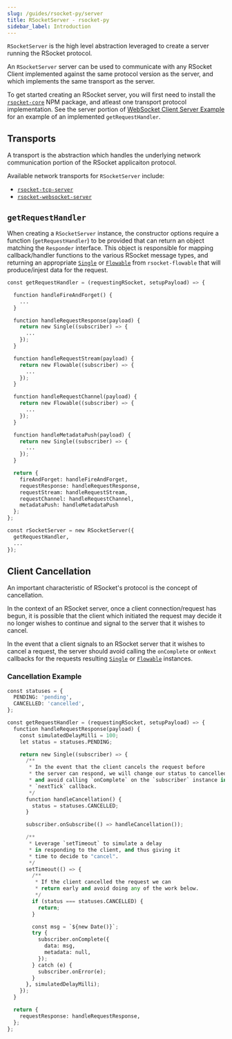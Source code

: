 ```yaml
---
slug: /guides/rsocket-py/server
title: RSocketServer - rsocket-py
sidebar_label: Introduction
---
```


`RSocketServer` is the high level abstraction leveraged to create a server running the RSocket protocol.

An `RSocketServer` server can be used to communicate with any RSocket Client implemented against the same protocol version as the server, and which implements the same transport as the server.

To get started creating an RSocket server, you will first need to install the [`rsocket-core`](https://www.npmjs.com/package/rsocket-core) NPM package, and atleast one transport protocol implementation. See the server portion of [WebSocket Client Server Example](/guides/rsocket-py#server-example) for an example of an implemented `getRequestHandler`.

## Transports

A transport is the abstraction which handles the underlying network communication portion of the RSocket applicaiton protocol.

Available network transports for `RSocketServer` include:

- [`rsocket-tcp-server`](./rsocket-tcp-server.mdx)
- [`rsocket-websocket-server`](./rsocket-websocket-server.mdx)

## `getRequestHandler`

When creating a `RSocketServer` instance, the constructor options require a function (`getRequestHandler`) to be provided that can return an object matching the `Responder` interface. This object is responsible for mapping callback/handler functions to the various RSocket message types, and returning an appropriate [`Single`](../rsocket-flowable/single.mdx) or [`Flowable`](../rsocket-flowable/flowable.mdx) from `rsocket-flowable` that will produce/injest data for the request.

```py
const getRequestHandler = (requestingRSocket, setupPayload) => {

  function handleFireAndForget() {
    ...
  }

  function handleRequestResponse(payload) {
    return new Single((subscriber) => {
      ...
    });
  }

  function handleRequestStream(payload) {
    return new Flowable((subscriber) => {
      ...
    });
  }

  function handleRequestChannel(payload) {
    return new Flowable((subscriber) => {
      ...
    });
  }

  function handleMetadataPush(payload) {
    return new Single((subscriber) => {
      ...
    });
  }

  return {
    fireAndForget: handleFireAndForget,
    requestResponse: handleRequestResponse,
    requestStream: handleRequestStream,
    requestChannel: handleRequestChannel,
    metadataPush: handleMetadataPush
  };
};

const rSocketServer = new RSocketServer({
  getRequestHandler,
  ...
});
```

## Client Cancellation

An important characteristic of RSocket's protocol is the concept of cancellation.

In the context of an RSocket server, once a client connection/request has begun, it is possible that the client which initiated the request may decide it no longer wishes to continue and signal to the server that it wishes to cancel.

In the event that a client signals to an RSocket server that it wishes to cancel a request, the server should avoid calling the `onComplete` or `onNext` callbacks for the requests resulting [`Single`](../rsocket-flowable/single.mdx) or [`Flowable`](../rsocket-flowable/flowable.mdx) instances.

### Cancellation Example

```py
const statuses = {
  PENDING: 'pending',
  CANCELLED: 'cancelled',
};

const getRequestHandler = (requestingRSocket, setupPayload) => {
  function handleRequestResponse(payload) {
    const simulatedDelayMilli = 100;
    let status = statuses.PENDING;

    return new Single((subscriber) => {
      /**
       * In the event that the client cancels the request before
       * the server can respond, we will change our status to cancelled
       * and avoid calling `onComplete` on the `subscriber` instance in the
       * `nextTick` callback.
       */
      function handleCancellation() {
        status = statuses.CANCELLED;
      }

      subscriber.onSubscribe(() => handleCancellation());

      /**
       * Leverage `setTimeout` to simulate a delay
       * in responding to the client, and thus giving it
       * time to decide to "cancel".
       */
      setTimeout(() => {
        /**
         * If the client cancelled the request we can
         * return early and avoid doing any of the work below.
         */
        if (status === statuses.CANCELLED) {
          return;
        }

        const msg = `${new Date()}`;
        try {
          subscriber.onComplete({
            data: msg,
            metadata: null,
          });
        } catch (e) {
          subscriber.onError(e);
        }
      }, simulatedDelayMilli);
    });
  }

  return {
    requestResponse: handleRequestResponse,
  };
};
```
